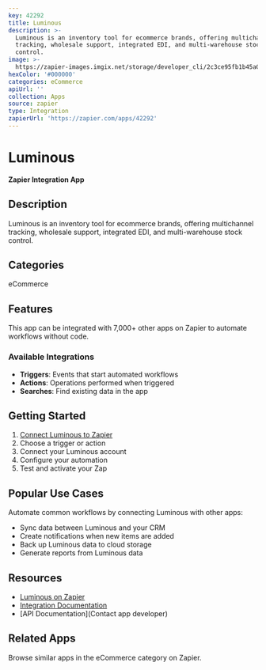 ```yaml
---
key: 42292
title: Luminous
description: >-
  Luminous is an inventory tool for ecommerce brands, offering multichannel
  tracking, wholesale support, integrated EDI, and multi-warehouse stock
  control.
image: >-
  https://zapier-images.imgix.net/storage/developer_cli/2c3ce95fb1b45a0aa7c0573e5c0015e9.png?auto=format%2Ccompress&ixlib=python-3.0.0&q=50
hexColor: '#000000'
categories: eCommerce
apiUrl: ''
collection: Apps
source: zapier
type: Integration
zapierUrl: 'https://zapier.com/apps/42292'
---
```

# Luminous

**Zapier Integration App**

## Description

Luminous is an inventory tool for ecommerce brands, offering multichannel tracking, wholesale support, integrated EDI, and multi-warehouse stock control.

## Categories

eCommerce

## Features

This app can be integrated with 7,000+ other apps on Zapier to automate workflows without code.

### Available Integrations

- **Triggers**: Events that start automated workflows
- **Actions**: Operations performed when triggered
- **Searches**: Find existing data in the app

## Getting Started

1. [Connect Luminous to Zapier](https://zapier.com/apps/42292)
2. Choose a trigger or action
3. Connect your Luminous account
4. Configure your automation
5. Test and activate your Zap

## Popular Use Cases

Automate common workflows by connecting Luminous with other apps:

- Sync data between Luminous and your CRM
- Create notifications when new items are added
- Back up Luminous data to cloud storage
- Generate reports from Luminous data

## Resources

- [Luminous on Zapier](https://zapier.com/apps/42292)
- [Integration Documentation](https://zapier.com/apps/42292/integrations)
- [API Documentation](Contact app developer)

## Related Apps

Browse similar apps in the eCommerce category on Zapier.
